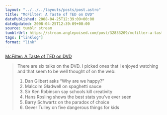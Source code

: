 ```yaml
---
layout: "../../../layouts/posts/post.astro"
title: "McFilter: A Taste of TED on DVD"
datePublished: 2008-04-25T12:39:09+00:00
dateUpdated: 2008-04-25T12:39:09+00:00
source: tumblr stream
tumblrUrl: https://stream.anglepoised.com/post/32833209/mcfilter-a-taste-of-ted-on-dvd
tags: ["linklog"]
format: "link"
---
```


[McFilter: A Taste of TED on DVD][1]

> There are six talks on the DVD. I picked ones that I enjoyed watching and that seem to be well thought of on the web:
>
> 1.  Dan Gilbert asks “Why are we happy?”
> 2.  Malcolm Gladwell on spaghetti sauce
> 3.  Sir Ken Robinson say schools kill creativity
> 4.  Hans Rosling shows the best stats you’ve ever seen
> 5.  Barry Schwartz on the paradox of choice
> 6.  Gever Tulley on five dangerous things for kids

[1]: http://www.mcqn.net/mcfilter/archives/computers/a_taste_of_ted_on_dvd.html
